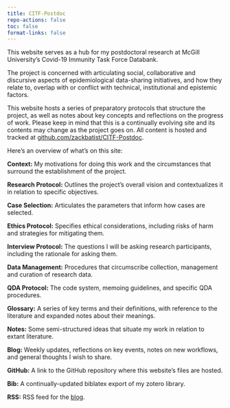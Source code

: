 ```yaml
---
title: CITF-Postdoc
repo-actions: false
toc: false
format-links: false
---
```


This website serves as a hub for my postdoctoral research at McGill University's Covid-19 Immunity Task Force Databank.

The project is concerned with articulating social, collaborative and discursive aspects of epidemiological data-sharing initiatives, and how they relate to, overlap with or conflict with technical, institutional and epistemic factors.

This website hosts a series of preparatory protocols that structure the project, as well as notes about key concepts and reflections on the progress of work.
Please keep in mind that this is a continually evolving site and its contents may change as the project goes on.
All content is hosted and tracked at [github.com/zackbatist/CITF-Postdoc](https://github.com/zackbatist/CITF-Postdoc).

Here's an overview of what's on this site:

**Context:**
My motivations for doing this work and the circumstances that surround the establishment of the project.

**Research Protocol:**
Outlines the project's overall vision and contextualizes it in relation to specific objectives.

**Case Selection:**
Articulates the parameters that inform how cases are selected.

**Ethics Protocol:**
Specifies ethical considerations, including risks of harm and strategies for mitigating them.

**Interview Protocol:**
The questions I will be asking research participants, including the rationale for asking them.

**Data Management:**
Procedures that circumscribe collection, management and curation of research data.

**QDA Protocol:**
The code system, memoing guidelines, and specific QDA procedures.

**Glossary:**
A series of key terms and their definitions, with reference to the literature and expanded notes about their meanings.

**Notes:**
Some semi-structured ideas that situate my work in relation to extant literature.

**Blog:**
Weekly updates, reflections on key events, notes on new workflows, and general thoughts I wish to share.

**GitHub:**
A link to the GitHub repository where this website's files are hosted.

**Bib:**
A continually-updated biblatex export of my zotero library.

**RSS:**
RSS feed for the [blog](posts.qmd).
